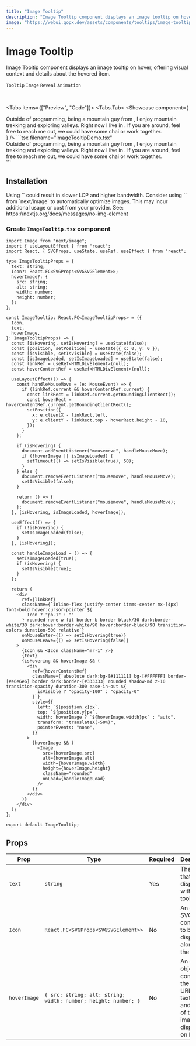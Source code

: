 ```yaml
---
title: "Image Tooltip"
description: "Image Tooltip component displays an image tooltip on hover, offering visual context and details about the hovered item."
image: "https://webui.gopx.dev/assets/components/tooltips/image-tooltip.png"
---
```



# Image Tooltip

<p className="component-description">Image Tooltip component displays an image tooltip on hover, offering visual context and details about the hovered item.</p>

`Tooltip` `Image` `Reveal` `Animation`

<br />

<Tabs items={["Preview", "Code"]}>
  <Tabs.Tab>
    <Showcase 
      component={
<section className="w-full max-w-2xl">
Outside of programming, being a mountain guy from <ImageTooltip hoverImage={{src: "https://gopx.dev/personal/me/utkd.jpg", alt: "my og", width: 200, height: 100}} text="Uttarakhand" />, I enjoy mountain trekking and exploring valleys.   
Right now I live in <ImageTooltip text="Chandigarh" hoverImage={{src: "https://gopx.dev/personal/me/chd.jpg", alt: "my og", width: 200, height: 100}}  />. If you are around, feel free to reach me out, we could have some <span className="italic font-bold">chai</span> or work together.
</section>
      }
    />
  </Tabs.Tab>
  <Tabs.Tab>
    ```tsx filename="ImageTooltipDemo.tsx"
    <section className="w-full max-w-2xl">
      Outside of programming, being a mountain guy from <ImageTooltip hoverImage={{src: "https://gopx.dev/personal/me/utkd.jpg", alt: "my og", width: 200, height: 100}} text="Uttarakhand" />, I enjoy mountain trekking and exploring valleys.   
      Right now I live in <ImageTooltip text="Chandigarh" hoverImage={{src: "https://gopx.dev/personal/me/chd.jpg", alt: "my og", width: 200, height: 100}}  />. If you are around, feel free to reach me out, we could have some <span className="italic font-bold">chai</span> or work together.
    </section>
    ```
  </Tabs.Tab>
</Tabs>


## Installation

<Callout type="warning" emoji="💡">
  Using `<img>` could result in slower LCP and higher bandwidth. Consider using `<Image />` from `next/image` to automatically optimize images. This may incur additional usage or cost from your provider. See: https://nextjs.org/docs/messages/no-img-element
</Callout>

### Create `ImageTooltip.tsx` component

```tsx filename="ImageTooltip.tsx" showLineNumbers
import Image from "next/image";
import { useLayoutEffect } from "react";
import React, { SVGProps, useState, useRef, useEffect } from "react";

type ImageTooltipProps = {
  text: string;
  Icon?: React.FC<SVGProps<SVGSVGElement>>;
  hoverImage?: {
    src: string;
    alt: string;
    width: number;
    height: number;
  };
};

const ImageTooltip: React.FC<ImageTooltipProps> = ({
  Icon,
  text,
  hoverImage,
}: ImageTooltipProps) => {
  const [isHovering, setIsHovering] = useState(false);
  const [position, setPosition] = useState({ x: 0, y: 0 });
  const [isVisible, setIsVisible] = useState(false);
  const [isImageLoaded, setIsImageLoaded] = useState(false);
  const linkRef = useRef<HTMLDivElement>(null);
  const hoverContentRef = useRef<HTMLDivElement>(null);

  useLayoutEffect(() => {
    const handleMouseMove = (e: MouseEvent) => {
      if (linkRef.current && hoverContentRef.current) {
        const linkRect = linkRef.current.getBoundingClientRect();
        const hoverRect = hoverContentRef.current.getBoundingClientRect();
        setPosition({
          x: e.clientX - linkRect.left,
          y: e.clientY - linkRect.top - hoverRect.height - 10,
        });
      }
    };

    if (isHovering) {
      document.addEventListener("mousemove", handleMouseMove);
      if (!hoverImage || isImageLoaded) {
        setTimeout(() => setIsVisible(true), 50);
      }
    } else {
      document.removeEventListener("mousemove", handleMouseMove);
      setIsVisible(false);
    }

    return () => {
      document.removeEventListener("mousemove", handleMouseMove);
    };
  }, [isHovering, isImageLoaded, hoverImage]);

  useEffect(() => {
    if (!isHovering) {
      setIsImageLoaded(false);
    }
  }, [isHovering]);

  const handleImageLoad = () => {
    setIsImageLoaded(true);
    if (isHovering) {
      setIsVisible(true);
    }
  };

  return (
    <div
      ref={linkRef}
      className={`inline-flex justify-center items-center mx-[4px] font-bold hover:cursor-pointer ${
        Icon ? "pb-1" : ""
      } rounded-none w-fit border-b border-black/30 dark:border-white/30 dark:hover:border-white/90 hover:border-black/90 transition-colors duration-500 relative`}
      onMouseEnter={() => setIsHovering(true)}
      onMouseLeave={() => setIsHovering(false)}
    >
      {Icon && <Icon className="mr-1" />}
      {text}
      {isHovering && hoverImage && (
        <div
          ref={hoverContentRef}
          className={`absolute dark:bg-[#111111] bg-[#FFFFFF] border-[#e6e6e6] border dark:border-[#333333] rounded shadow-md z-10 transition-opacity duration-300 ease-in-out ${
            isVisible ? "opacity-100" : "opacity-0"
          }`}
          style={{
            left: `${position.x}px`,
            top: `${position.y}px`,
            width: hoverImage ? `${hoverImage.width}px` : "auto",
            transform: "translateX(-50%)",
            pointerEvents: "none",
          }}
        >
          {hoverImage && (
            <Image
              src={hoverImage.src}
              alt={hoverImage.alt}
              width={hoverImage.width}
              height={hoverImage.height}
              className="rounded"
              onLoad={handleImageLoad}
            />
          )}
        </div>
      )}
    </div>
  );
};

export default ImageTooltip;
```

## Props

| Prop        | Type                                             | Required | Description                                                                                     |
|-------------|--------------------------------------------------|----------|-------------------------------------------------------------------------------------------------|
| `text`     | `string`                                        | Yes      | The text that will be displayed within the tooltip.                                           |
| `Icon`     | `React.FC<SVGProps<SVGSVGElement>>`            | No       | An optional SVG icon component to be displayed alongside the text.                             |
| `hoverImage`| `{ src: string; alt: string; width: number; height: number; }` | No       | An optional object containing the source URL, alt text, width, and height of the image to be displayed on hover. |
